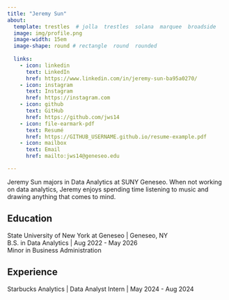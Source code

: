 ```yaml
---
title: "Jeremy Sun"
about:
  template: trestles  # jolla  trestles  solana  marquee  broadside
  image: img/profile.png
  image-width: 15em
  image-shape: round # rectangle  round  rounded
  
  links:
    - icon: linkedin
      text: LinkedIn
      href: https://www.linkedin.com/in/jeremy-sun-ba95a0270/
    - icon: instagram
      text: Instagram
      href: https://instagram.com
    - icon: github
      text: GitHub
      href: https://github.com/jws14
    - icon: file-earmark-pdf
      text: Resumé
      href: https://GITHUB_USERNAME.github.io/resume-example.pdf
    - icon: mailbox
      text: Email
      href: mailto:jws14@geneseo.edu

---
```



Jeremy Sun majors in Data Analytics at SUNY Geneseo. When not working on data analytics, Jeremy enjoys spending time listening to music and drawing anything that comes to mind.

## Education

State University of New York at Geneseo | Geneseo, NY <br>
B.S. in Data Analytics | Aug 2022 - May 2026 <br>
Minor in Business Administration 

## Experience

Starbucks Analytics | Data Analyst Intern | May 2024 - Aug 2024


